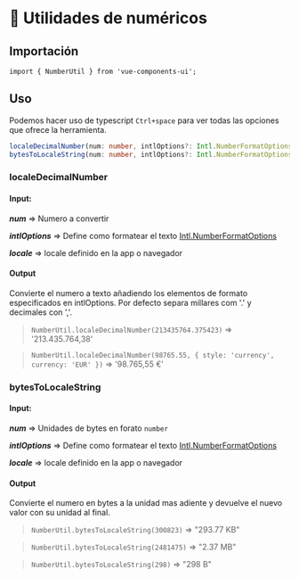 
<Meta title="Utils/Number"/>

# 🧰 Utilidades de numéricos

## Importación

`import { NumberUtil } from 'vue-components-ui';`

## Uso

Podemos hacer uso de typescript `Ctrl+space` para ver todas las opciones que ofrece la herramienta.

```ts
localeDecimalNumber(num: number, intlOptions?: Intl.NumberFormatOptions, locale?: string | string[]): string;
bytesToLocaleString(num: number, intlOptions?: Intl.NumberFormatOptions, locale?: string | string[]): string;
```

### localeDecimalNumber

#### Input:

***num*** => Numero a convertir

***intlOptions*** => Define como formatear el texto [Intl.NumberFormatOptions](https://developer.mozilla.org/en-US/docs/Web/JavaScript/Reference/Global_Objects/Intl/NumberFormat/NumberFormat#options)

***locale*** => locale definido en la app o navegador

#### Output

Convierte el numero a texto añadiendo los elementos de formato especificados en intlOptions. Por defecto separa millares com '.' y decimales con ','.

> `NumberUtil.localeDecimalNumber(213435764.375423)` => '213.435.764,38'

> `NumberUtil.localeDecimalNumber(98765.55, { style: 'currency', currency: 'EUR' })` => '98.765,55 €'

### bytesToLocaleString

#### Input:

***num*** => Unidades de bytes en forato `number`

***intlOptions*** => Define como formatear el texto [Intl.NumberFormatOptions](https://developer.mozilla.org/en-US/docs/Web/JavaScript/Reference/Global_Objects/Intl/NumberFormat/NumberFormat#options)

***locale*** => locale definido en la app o navegador

#### Output

Convierte el numero en bytes a la unidad mas adiente y devuelve el nuevo valor con su unidad al final.

> `NumberUtil.bytesToLocaleString(300823)` => "293.77 KB"

> `NumberUtil.bytesToLocaleString(2481475)` => "2.37 MB"

> `NumberUtil.bytesToLocaleString(298)` => "298 B"